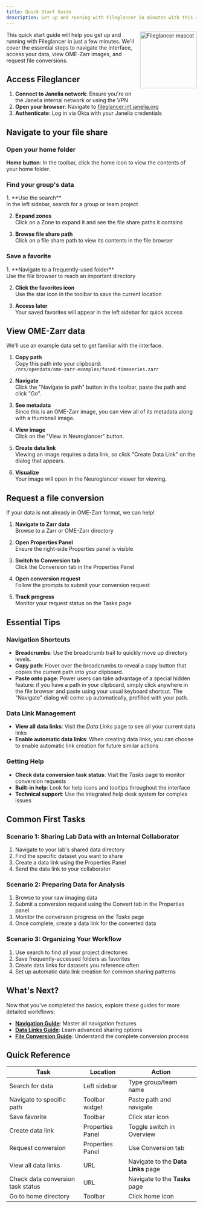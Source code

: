 ```yaml
---
title: Quick Start Guide
description: Get up and running with Fileglancer in minutes with this step-by-step quick start guide.
---
```



<img src={mascot.src} alt="Fileglancer mascot" style="width: 150px; float: right; margin: 0 0 1rem 1rem;" />

This quick start guide will help you get up and running with Fileglancer in just a few minutes. We'll cover the essential steps to navigate the interface, access your data, view OME-Zarr images, and request file conversions.

## Access Fileglancer

1. **Connect to Janelia network**: Ensure you're on the Janelia internal network or using the VPN
2. **Open your browser**: Navigate to [fileglancer.int.janelia.org](https://fileglancer.int.janelia.org)
3. **Authenticate**: Log in via Okta with your Janelia credentials

## Navigate to your file share

### Open your home folder
**Home button**: In the toolbar, click the home icon to view the contents of your home folder.

<StyledImage
lightSrc={lightHomeNavigation}
darkSrc={darkHomeNavigation}
alt="Screenshot of the top of the Fileglancer homepage, with an arrow pointing to the home directory icon."
/>

### Find your group's data
<Steps>
1. **Use the search**<br/> 
In the left sidebar, search for a group or team project

2. **Expand zones**<br/>
Click on a Zone to expand it and see the file share paths it contains

3. **Browse file share path**<br/>
Click on a file share path to view its contents in the file browser
</Steps>

<StyledImage
lightSrc={lightSearchAndZones}
darkSrc={darkSearchAndZones}
alt="Screenshot of the Fileglancer interface, with one arrow pointing to the search box in the left sidebar and another arrow pointing to an expanded zone."
/>

### Save a favorite
<Steps>
1. **Navigate to a frequently-used folder**<br/>
Use the file browser to reach an important directory

2. **Click the favorites icon**<br/>
Use the star icon in the toolbar to save the current location

3. **Access later**<br/>
Your saved favorites will appear in the left sidebar for quick access
</Steps>

<StyledImage
lightSrc={lightSaveFavorite}
darkSrc={darkSaveFavorite}
alt="Screenshot of the Fileglancer interface, with an arrow pointing to the star icon for favoriting the current directory in the toolbar."
/>

## View OME-Zarr data

We'll use an example data set to get familiar with the interface. 
<Steps>
1. **Copy path**<br/>
Copy this path into your clipboard:<br/>
    ```/nrs/opendata/ome-zarr-examples/fused-timeseries.zarr```

2. **Navigate**<br/> 
Click the "Navigate to path" button in the toolbar, paste the path and click "Go".

3. **See metadata**<br/> 
Since this is an OME-Zarr image, you can view all of its metadata along with a thumbnail image.

3. **View image**<br/> 
Click on the "View in Neuroglancer" button.

4. **Create data link**<br/> 
Viewing an image requires a data link, so click "Create Data Link" on the dialog that appears.

5. **Visualize**<br/> 
Your image will open in the Neuroglancer viewer for viewing.
</Steps>

<StyledImage
lightSrc={lightZarrDataLink}
darkSrc={darkZarrDataLink}
alt="Screenshot of the Fileglancer interface, with an arrow pointing to the 'navigate to path' button in the toolbar and to the Zarr viewer buttons under a Zarr thumbnail."
/>
## Request a file conversion

If your data is not already in OME-Zarr format, we can help!
<Steps>
1. **Navigate to Zarr data**<br/> 
Browse to a Zarr or OME-Zarr directory

2. **Open Properties Panel**<br/>
Ensure the right-side Properties panel is visible

3. **Switch to Conversion tab**<br/>
Click the Conversion tab in the Properties Panel

4. **Open conversion request**<br/> 
Follow the prompts to submit your conversion request

5. **Track progress**<br/>
Monitor your request status on the Tasks page
</Steps>
<StyledImage
lightSrc={lightZarrConversion}
darkSrc={darkZarrConversion}
alt="Screenshot of the Fileglancer interface, with an arrow pointing to the Conversion tab in the Properties panel on the right side of the screen, and the button in the Conversion tab to open the file conversion dialog."
/>

## Essential Tips

### Navigation Shortcuts
- **Breadcrumbs**: Use the breadcrumb trail to quickly move up directory levels.
- **Copy path**: Hover over the breadcrumbs to reveal a copy button that copies the current path into your clipboard.
- **Paste onto page**: Power users can take advantage of a special hidden feature: if you have a path in your clipboard, simply click anywhere in the file browser and paste using your usual keyboard shortcut. The "Navigate" dialog will come up automatically, prefilled with your path.

### Data Link Management
- **View all data links**: Visit the *Data Links* page to see all your current data links
- **Enable automatic data links**: When creating data links, you can choose to enable automatic link creation for future similar actions

### Getting Help
- **Check data conversion task status**: Visit the *Tasks* page to monitor conversion requests
- **Built-in help**: Look for help icons and tooltips throughout the interface
- **Technical support**: Use the integrated help desk system for complex issues

## Common First Tasks

### Scenario 1: Sharing Lab Data with an Internal Collaborator
1. Navigate to your lab's shared data directory
2. Find the specific dataset you want to share
3. Create a data link using the Properties Panel
4. Send the data link to your collaborator

### Scenario 2: Preparing Data for Analysis
1. Browse to your raw imaging data
2. Submit a conversion request using the Convert tab in the Properties panel
3. Monitor the conversion progress on the *Tasks* page
4. Once complete, create a data link for the converted data

### Scenario 3: Organizing Your Workflow
1. Use search to find all your project directories
2. Save frequently-accessed folders as favorites
3. Create data links for datasets you reference often
4. Set up automatic data link creation for common sharing patterns

## What's Next?

Now that you've completed the basics, explore these guides for more detailed workflows:

- **[Navigation Guide](/fileglancer-user-docs/workflows/navigation/)**: Master all navigation features
- **[Data Links Guide](/fileglancer-user-docs/workflows/data-links/)**: Learn advanced sharing options
- **[File Conversion Guide](/fileglancer-user-docs/workflows/file-conversion/)**: Understand the complete conversion process

## Quick Reference

| Task | Location | Action |
|------|----------|---------|
| Search for data | Left sidebar | Type group/team name |
| Navigate to specific path | Toolbar widget | Paste path and navigate |
| Save favorite | Toolbar | Click star icon |
| Create data link | Properties Panel | Toggle switch in Overview |
| Request conversion | Properties Panel | Use Conversion tab |
| View all data links | URL | Navigate to the **Data Links** page |
| Check data conversion task status | URL | Navigate to the **Tasks** page |
| Go to home directory | Toolbar | Click home icon |